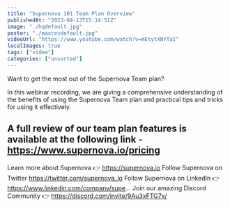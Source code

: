 ```yaml
---
title: "Supernova 101 Team Plan Overview"
publishedAt: "2023-04-13T15:14:51Z"
image: "./hqdefault.jpg"
poster: "./maxresdefault.jpg"
videoUrl: "https://www.youtube.com/watch?v=mEtytXNYTaI"
localImages: true
tags: ["video"]
categories: ["unsorted"]
---
```


Want to get the most out of the Supernova Team plan?

In this webinar recording, we are giving a comprehensive understanding of the benefits of using the Supernova Team plan and practical tips and tricks for using it effectively.

## A full review of our team plan features is available at the following link - https://www.supernova.io/pricing

Learn more about Supernova 👉 https://supernova.io
Follow Supernova on Twitter https://twitter.com/supernova_io
Follow Supernova on LinkedIn 👉https://www.linkedin.com/company/supe...
Join our amazing Discord Community 👉 https://discord.com/invite/9Au3xFTG7x/

